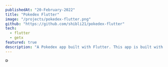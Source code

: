 ```yaml
---
publishedAt: "20-February-2022"
title: "Pokedex Flutter"
image: "/projects/pokedex-flutter.png"
github: "https://github.com/shibli21/pokedex-flutter"
tech:
  - flutter
  - getx
featured: true
description: "A Pokedex app built with Flutter. This app is built with GetX & it uses freezed for code generation"
---
```


<Image
  alt="Pokedex Flutter"
  src="/projects/pokedex-flutter.png"
  height="10"
  width="16"
  objectFit="cover"
  layout="responsive"
  priority
/>
